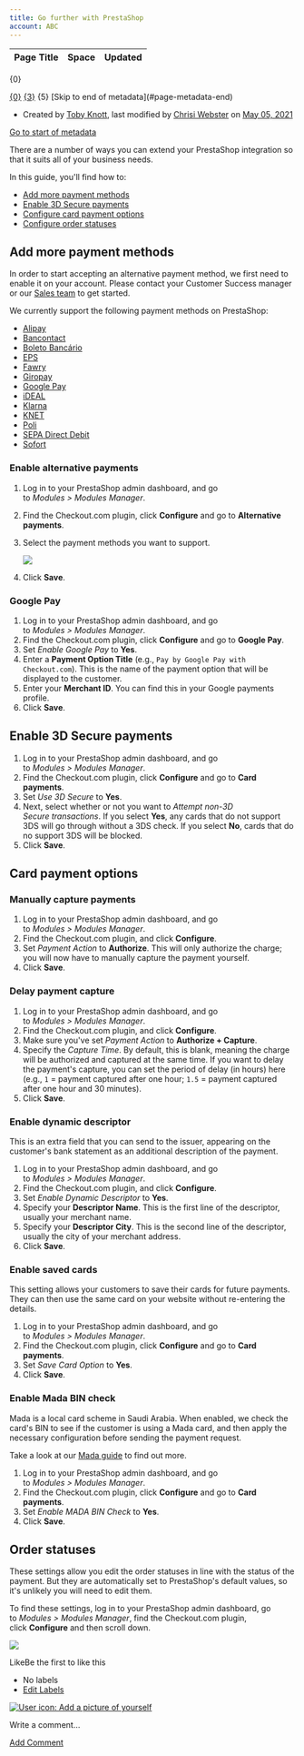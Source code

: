 ```yaml
---
title: Go further with PrestaShop
account: ABC
---
```


<table class="aui"> <thead> <tr class="header"> <th class="search-result-title">Page Title</th> <th class="search-result-space">Space</th> <th class="search-result-date">Updated</th> </tr> </thead> </table> <p class="search-result-count">{0}</p> <tr class="search-result"> <td class="search-result-title"><a href="{1}" class="content-type-{2}"><span>{0}</span></a></td> <td class="search-result-space"><a class="space" href="/display/{4}/" title="{3}">{3}</a></td> <td class="search-result-date"><span class="date" title="{6}">{5}</span></td> </tr> [Skip to end of metadata](#page-metadata-end)

*   Created by [Toby Knott](    /display/~toby.knott
    ), last modified by [Chrisi Webster](    /display/~chrisiwebster
    ) on [May 05, 2021](/pages/diffpagesbyversion.action?pageId=5931119&selectedPageVersions=9&selectedPageVersions=10 "Show changes")

[Go to start of metadata](#page-metadata-start)

There are a number of ways you can extend your PrestaShop integration so that it suits all of your business needs.

In this guide, you'll find how to:

*   [Add more payment methods](#GofurtherwithPrestaShop-paymentmethods)
*   [Enable 3D Secure payments](#GofurtherwithPrestaShop-3dSecure)
*   [Configure card payment options](#GofurtherwithPrestaShop-cardpaymentoptions)
*   [Configure order statuses](#GofurtherwithPrestaShop-orderstatuses)

Add more payment methods 
-------------------------

In order to start accepting an alternative payment method, we first need to enable it on your account. Please contact your Customer Success manager or our [Sales team](https://checkout.com/contact-sales) to get started.

We currently support the following payment methods on PrestaShop:

*   [Alipay](/display/DOCS/Alipay)
*   [Bancontact](/display/DOCS/Bancontact)
*   [Boleto Bancário](/pages/viewpage.action?pageId=2785387)
*   [EPS](/display/DOCS/EPS)
*   [Fawry](/display/DOCS/Fawry)
*   [Giropay](/display/DOCS/Giropay)
*   [Google Pay](/display/DOCS/Google+Pay)
*   [iDEAL](/display/DOCS/iDEAL)
*   [Klarna](/display/DOCS/Klarna)
*   [KNET](/display/DOCS/KNET)
*   [Poli](/display/DOCS/Poli)
*   [SEPA Direct Debit](/display/DOCS/SEPA+Direct+Debit)
*   [Sofort](/display/DOCS/Sofort)

### Enable alternative payments

1.  Log in to your PrestaShop admin dashboard, and go to _Modules > Modules Manager_.
2.  Find the Checkout.com plugin, click **Configure** and go to **Alternative payments**.
3.  Select the payment methods you want to support.  
      
    ![](/download/attachments/5931119/enable_alternative_payments.png?version=1&modificationDate=1587484690651&api=v2)
4.  Click **Save**.

### Google Pay

1.  Log in to your PrestaShop admin dashboard, and go to _Modules > Modules Manager_.
2.  Find the Checkout.com plugin, click **Configure** and go to **Google Pay**.
3.  Set _Enable Google Pay_ to **Yes**.
4.  Enter a **Payment Option Title** (e.g., `Pay by Google Pay with Checkout.com`). This is the name of the payment option that will be displayed to the customer.
5.  Enter your **Merchant ID**. You can find this in your Google payments profile.
6.  Click **Save**.  
    

Enable 3D Secure payments 
--------------------------

1.  Log in to your PrestaShop admin dashboard, and go to _Modules > Modules Manager_.
2.  Find the Checkout.com plugin, click **Configure** and go to **Card payments**.
3.  Set _Use 3D Secure_ to **Yes**.
4.  Next, select whether or not you want to _Attempt non-3D Secure transactions_. If you select **Yes**, any cards that do not support 3DS will go through without a 3DS check. If you select **No**, cards that do no support 3DS will be blocked.
5.  Click **Save**.

Card payment options 
---------------------

### Manually capture payments

1.  Log in to your PrestaShop admin dashboard, and go to _Modules > Modules Manager_.
2.  Find the Checkout.com plugin, and click **Configure**.
3.  Set _Payment Action_ to **Authorize**. This will only authorize the charge; you will now have to manually capture the payment yourself.
4.  Click **Save**.

### Delay payment capture

1.  Log in to your PrestaShop admin dashboard, and go to _Modules > Modules Manager_.
2.  Find the Checkout.com plugin, and click **Configure**.
3.  Make sure you've set _Payment Action_ to **Authorize + Capture**.
4.  Specify the _Capture Time_. By default, this is blank, meaning the charge will be authorized and captured at the same time. If you want to delay the payment's capture, you can set the period of delay (in hours) here (e.g., `1` = payment captured after one hour; `1.5` = payment captured after one hour and 30 minutes).
5.  Click **Save**.

### Enable dynamic descriptor

This is an extra field that you can send to the issuer, appearing on the customer's bank statement as an additional description of the payment.

1.  Log in to your PrestaShop admin dashboard, and go to _Modules > Modules Manager_.
2.  Find the Checkout.com plugin, and click **Configure**.
3.  Set _Enable Dynamic Descriptor_ to **Yes**.
4.  Specify your **Descriptor Name**. This is the first line of the descriptor, usually your merchant name.
5.  Specify your **Descriptor City**. This is the second line of the descriptor, usually the city of your merchant address.
6.  Click **Save**.

### Enable saved cards

This setting allows your customers to save their cards for future payments. They can then use the same card on your website without re-entering the details.

1.  Log in to your PrestaShop admin dashboard, and go to _Modules > Modules Manager_.
2.  Find the Checkout.com plugin, click **Configure** and go to **Card payments**.
3.  Set _Save Card Option_ to **Yes**.
4.  Click **Save**.

### Enable Mada BIN check

Mada is a local card scheme in Saudi Arabia. When enabled, we check the card's BIN to see if the customer is using a Mada card, and then apply the necessary configuration before sending the payment request.

Take a look at our [Mada guide](/display/DOCS/Mada) to find out more.

1.  Log in to your PrestaShop admin dashboard, and go to _Modules > Modules Manager_.
2.  Find the Checkout.com plugin, click **Configure** and go to **Card payments**.
3.  Set _Enable MADA BIN Check_ to **Yes**.
4.  Click **Save**.

Order statuses 
---------------

These settings allow you edit the order statuses in line with the status of the payment. But they are automatically set to PrestaShop's default values, so it's unlikely you will need to edit them.

To find these settings, log in to your PrestaShop admin dashboard, go to _Modules > Modules Manager_, find the Checkout.com plugin, click **Configure** and then scroll down.

![](/download/attachments/5931119/order_statuses.png?version=1&modificationDate=1587485702994&api=v2)

LikeBe the first to like this

*   No labels
*   [Edit Labels](# "Edit Labels (Type 'l')")

[![User icon: Add a picture of yourself](/s/en_GB/7901/abf7b35644d5a5d1d7e4b0969a83e8eb2b569fb5/_/images/icons/profilepics/add_profile_pic.svg)](/users/profile/editmyprofilepicture.action)

Write a comment…

[Add Comment](/display/DOCS/Go+further+with+PrestaShop?showComments=true&showCommentArea=true#addcomment)